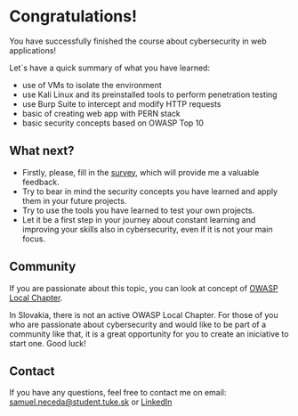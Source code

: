 
# Congratulations!
<Confetti />

<Callout emoji="💡">
    You have successfully finished the course about cybersecurity in web applications!
</Callout>

Let`s have a quick summary of what you have learned:
* use of VMs to isolate the environment
* use Kali Linux and its preinstalled tools to perform penetration testing
* use Burp Suite to intercept and modify HTTP requests
* basic of creating web app with PERN stack
* basic security concepts based on OWASP Top 10

## What next?
* Firstly, please, fill in the [survey](https://www.hack-health.tech/), which will provide me a valuable feedback.
* Try to bear in mind the security concepts you have learned and apply them in your future projects.
* Try to use the tools you have learned to test your own projects.
* Let it be a first step in your journey about constant learning and improving your skills also in cybersecurity, even if it is not your main focus.

## Community
If you are passionate about this topic, you can look at concept of [OWASP Local Chapter](https://owasp.org/chapters/). 

<Callout emoji="💡">
    In Slovakia, there is not an active OWASP Local Chapter. For those of you who are passionate about cybersecurity and would like to be part of a community like that, it is a great opportunity for you to create an iniciative to start one. Good luck!
</Callout>

## Contact
If you have any questions, feel free to contact me on email: samuel.neceda@student.tuke.sk or [LinkedIn](https://www.linkedin.com/in/samuel-ne%C4%8Deda-1a07b81a1/)



